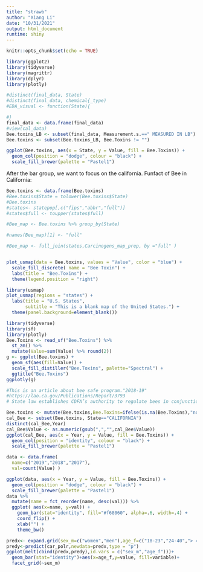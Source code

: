 ```yaml
---
title: "strawb"
author: "Xiang Li"
date: "10/31/2021"
output: html_document
runtime: shiny
---
```


```r
knitr::opts_chunk$set(echo = TRUE)
```

```r
library(ggplot2)
library(tidyverse)
library(magrittr)
library(dplyr)
library(plotly)
```


```r
#distinct(final_data, State)
#distinct(final_data, chemical{_type)
#EDA_visual <- function(State){

#}
final_data <- data.frame(final_data)
#view(cal_data)
Bee.toxins_LB <- subset(final_data, Measurement.s.==" MEASURED IN LB")
Bee.toxins <- subset(Bee.toxins_LB, Bee.Toxins != "")

ggplot(Bee.toxins, aes(x = State, y = Value, fill = Bee.Toxins)) +
  geom_col(position = "dodge", colour = "black") +
  scale_fill_brewer(palette = "Pastel1")

```

After the bar group, we want to focus on the california.
Funfact of Bee in California: 

```r
Bee.toxins <- data.frame(Bee.toxins)
#Bee.toxins$State = tolower(Bee.toxins$State)
#Bee.toxins
#states<- statepop[,c("fips","abbr","full")]
#states$full <- toupper(states$full)

#Bee_map <- Bee.toxins %>% group_by(State)

#names(Bee_map)[1] <- "full"

#Bee_map <- full_join(states,Carcinogens_map_prep, by ="full" )


plot_usmap(data = Bee.toxins, values = "Value", color = "blue") + 
  scale_fill_discrete( name = "Bee Toxin") + 
  labs(title = "Bee.Toxins") +
  theme(legend.position = "right")

```

```r
library(usmap)
plot_usmap(regions = "states") + 
  labs(title = "U.S. States",
       subtitle = "This is a blank map of the United States.") + 
  theme(panel.background=element_blank())
```

```r
library(tidyverse)
library(sf)
library(plotly)
Bee.Toxins <- read_sf("Bee.Toxins") %>%
  st_zm() %>%
  mutate(Value=sum(Value) %>% round(2))
g <- ggplot(Bee.toxins) +
  geom_sf(aes(fill=Value)) +
  scale_fill_distiller("Bee.Toxins", palette="Spectral") +
  ggtitle("Bee.Toxins")
ggplotly(g)
```

```r
#This is an article about bee safe program."2018‑19"
#https://lao.ca.gov/Publications/Report/3793
# State law establishes CDFA’s authority to regulate bees in conjunction with DPR and CACs. Apiary owners or beekeepers are required by law to register the number of colonies and the location of each apiary with the CAC (or CDFA in the absence of a CAC). Regulations require any person intending to apply any pesticide labeled “toxic to bees” to a blossoming plant to ask the local CAC, or designee, whether there are registered beekeepers with colonies located within a one-mile radius of the application site. The CAC provides the pesticide applicator with the contact information of registered beekeepers who wish to be notified in the affected areas. The applicator must give these beekeepers 48 hours notification before the intended application. This notification period is intended to give beekeepers an opportunity to take action to protect their colonies, such as temporarily moving them.
```

```r
Bee.toxins <- mutate(Bee.toxins,Bee.Toxins=ifelse(is.na(Bee.Toxins),"none",Bee.Toxins))
cal_Bee <- subset(Bee.toxins, State=="CALIFORNIA")
distinct(cal_Bee,Year)
cal_Bee$Value <- as.numeric(gsub(",","",cal_Bee$Value))
ggplot(cal_Bee, aes(x = Year, y = Value, fill = Bee.Toxins)) +
  geom_col(position = "identity", colour = "black") +
  scale_fill_brewer(palette = "Pastel1")


```


```r
data <- data.frame(
  name=c("2019","2018","2017"),
  val=count(Value) )

ggplot(data, aes(x = Year, y = Value, fill = Bee.Toxins)) +
  geom_col(position = "dodge", colour = "black") +
  scale_fill_brewer(palette = "Pastel1")
data %>%
  mutate(name = fct_reorder(name, desc(val))) %>%
  ggplot( aes(x=name, y=val)) +
    geom_bar(stat="identity", fill="#f68060", alpha=.6, width=.4) +
    coord_flip() +
    xlab("") +
    theme_bw()

```

```r
predx<- expand.grid(sex_m=c("women","men"),age_f=c("18-23","24-40","> 40"))
predy<-predict(car_polr,newdata=predx,type = "p")
ggplot(melt(cbind(predx,predy),id.vars = c("sex_m","age_f")))+
  geom_bar(stat="identity")+aes(x=age_f,y=value, fill=variable)+
  facet_grid(~sex_m)
```

